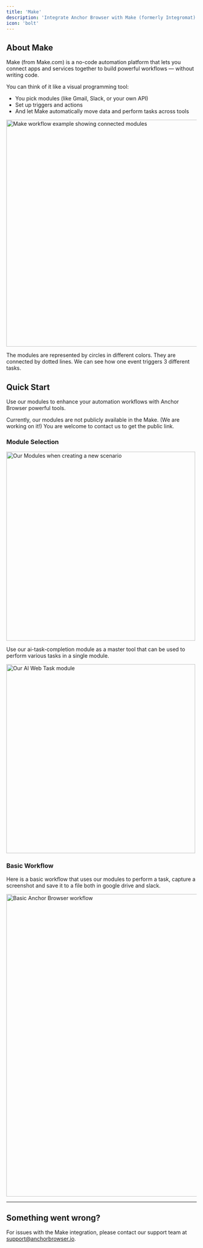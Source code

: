 ```yaml
---
title: 'Make'
description: 'Integrate Anchor Browser with Make (formerly Integromat) for no-code automation workflows'
icon: 'bolt'
---
```


## About Make

Make (from Make.com) is a no-code automation platform that lets you connect apps and services together to build powerful workflows — without writing code.

You can think of it like a visual programming tool:

- You pick modules (like Gmail, Slack, or your own API)
- Set up triggers and actions
- And let Make automatically move data and perform tasks across tools

<img
  className="mx-auto"
  src="/images/make-workflow-example.png"
  alt="Make workflow example showing connected modules"
  width="600"
/>

The modules are represented by circles in different colors. They are connected by dotted lines. We can see how one event triggers 3 different tasks.

## Quick Start
Use our modules to enhance your automation workflows with Anchor Browser powerful tools.

<Warning>
  Currently, our modules are not publicly available in the Make. (We are working on it!) You are welcome to contact us to get the public link.
</Warning>

### Module Selection

<img
  className="mx-auto"
  src="/images/anchor-make-modules.png"
  alt="Our Modules when creating a new scenario"
  width="500"
/>

Use our ai-task-completion module as a master tool that can be used to perform various tasks in a single module.

<img
  className="mx-auto"
  src="/images/make-master-tool.png"
  alt="Our AI Web Task module"
  width="500"
/>
### Basic Workflow

Here is a basic workflow that uses our modules to perform a task, capture a screenshot and save it to a file both in google drive and slack.

<img    
  className="mx-auto"
  src="/images/make-basic-workflow.png"
  alt="Basic Anchor Browser workflow"
  width="800"
/>

---
## Something went wrong?

For issues with the Make integration, please contact our support team at [support@anchorbrowser.io](mailto:support@anchorbrowser.io).
